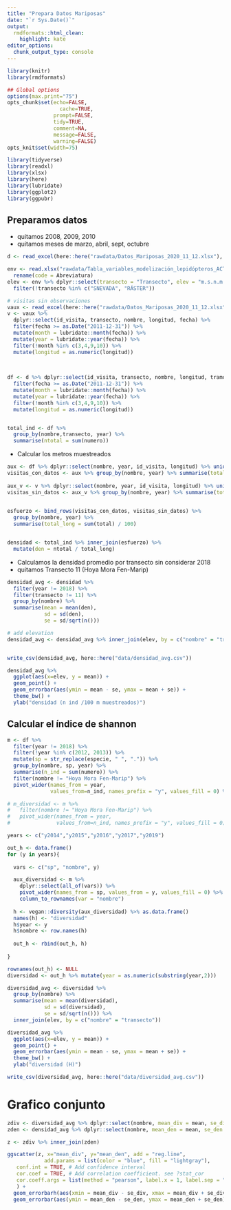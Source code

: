```yaml
---
title: "Prepara Datos Mariposas"
date: "`r Sys.Date()`"
output:
  rmdformats::html_clean:
    highlight: kate
editor_options: 
  chunk_output_type: console
---
```


```r
library(knitr)
library(rmdformats)

## Global options
options(max.print="75")
opts_chunk$set(echo=FALSE,
	             cache=TRUE,
               prompt=FALSE,
               tidy=TRUE,
               comment=NA,
               message=FALSE,
               warning=FALSE)
opts_knit$set(width=75)
```


```r
library(tidyverse)
library(readxl)
library(xlsx)
library(here)
library(lubridate)
library(ggplot2)
library(ggpubr)
```

## Preparamos datos

- quitamos 2008, 2009, 2010
- quitamos meses de marzo, abril, sept, octubre

```r
d <- read_excel(here::here("rawdata/Datos_Mariposas_2020_11_12.xlsx"), sheet = "Observaciones")

env <- read.xlsx("rawdata/Tabla_variables_modelización_lepidópteros_ACTUALIZADO_2019.xls", 1) %>% 
  rename(code = Abreviatura)
elev <- env %>% dplyr::select(transecto = "Transecto", elev = "m.s.n.m.") %>% 
  filter(!transecto %in% c("SNEVADA", "RÁSTER"))

# visitas sin observaciones 
vaux <- read_excel(here::here("rawdata/Datos_Mariposas_2020_11_12.xlsx"), sheet = "Visitas sin observaciones") 
v <- vaux %>% 
  dplyr::select(id_visita, transecto, nombre, longitud, fecha) %>% 
  filter(fecha >= as.Date("2011-12-31")) %>% 
  mutate(month = lubridate::month(fecha)) %>% 
  mutate(year = lubridate::year(fecha)) %>% 
  filter(!month %in% c(3,4,9,10)) %>% 
  mutate(longitud = as.numeric(longitud))
  
  

df <- d %>% dplyr::select(id_visita, transecto, nombre, longitud, tramo, fecha, id_especie, especie, numero) %>% 
  filter(fecha >= as.Date("2011-12-31")) %>% 
  mutate(month = lubridate::month(fecha)) %>% 
  mutate(year = lubridate::year(fecha)) %>% 
  filter(!month %in% c(3,4,9,10)) %>% 
  mutate(longitud = as.numeric(longitud))


total_ind <- df %>% 
  group_by(nombre,transecto, year) %>% 
  summarise(ntotal = sum(numero))

```

- Calcular los metros muestreados 

```r

aux <- df %>% dplyr::select(nombre, year, id_visita, longitud) %>% unique() %>% ungroup() 
visitas_con_datos <- aux %>% group_by(nombre, year) %>% summarise(total = sum(longitud))  
  
aux_v <- v %>% dplyr::select(nombre, year, id_visita, longitud) %>% unique() %>% ungroup() 
visitas_sin_datos <- aux_v %>% group_by(nombre, year) %>% summarise(total = sum(longitud))  

  
esfuerzo <- bind_rows(visitas_con_datos, visitas_sin_datos) %>% 
  group_by(nombre, year) %>% 
  summarise(total_long = sum(total) / 100)


densidad <- total_ind %>% inner_join(esfuerzo) %>% 
  mutate(den = ntotal / total_long)


```

- Calculamos la densidad promedio por transecto sin considerar 2018 
- quitamos Transecto 11 (Hoya Mora Fen-Marip) 

```r
densidad_avg <- densidad %>% 
  filter(year != 2018) %>% 
  filter(transecto != 11) %>% 
  group_by(nombre) %>% 
  summarise(mean = mean(den), 
            sd = sd(den), 
            se = sd/sqrt(n()))

# add elevation 
densidad_avg <- densidad_avg %>% inner_join(elev, by = c("nombre" = "transecto"))


write_csv(densidad_avg, here::here("data/densidad_avg.csv"))
```

```r
densidad_avg %>% 
  ggplot(aes(x=elev, y = mean)) + 
  geom_point() + 
  geom_errorbar(aes(ymin = mean - se, ymax = mean + se)) + 
  theme_bw() +
  ylab("densidad (n ind /100 m muestreados)")
```


## Calcular el índice de shannon 

```r
m <- df %>% 
  filter(year != 2018) %>% 
  filter(!year %in% c(2012, 2013)) %>% 
  mutate(sp = str_replace(especie, " ", ".")) %>% 
  group_by(nombre, sp, year) %>% 
  summarise(n_ind = sum(numero)) %>% 
  filter(nombre != "Hoya Mora Fen-Marip") %>% 
  pivot_wider(names_from = year, 
              values_from=n_ind, names_prefix = "y", values_fill = 0) %>% as.data.frame()

# m_diversidad <- m %>% 
#   filter(nombre != "Hoya Mora Fen-Marip") %>% 
#   pivot_wider(names_from = year, 
#               values_from=n_ind, names_prefix = "y", values_fill = 0) %>% as.data.frame()

years <- c("y2014","y2015","y2016","y2017","y2019")

out_h <- data.frame() 
for (y in years){ 
  
  vars <- c("sp", "nombre", y) 

  aux_diversidad <- m %>% 
    dplyr::select(all_of(vars)) %>% 
    pivot_wider(names_from = sp, values_from = y, values_fill = 0) %>% 
    column_to_rownames(var = "nombre")
  
  h <- vegan::diversity(aux_diversidad) %>% as.data.frame()
  names(h) <- "diversidad"
  h$year <- y
  h$nombre <- row.names(h)
  
  out_h <- rbind(out_h, h)
 
}

rownames(out_h) <- NULL
diversidad <- out_h %>% mutate(year = as.numeric(substring(year,2)))

diversidad_avg <- diversidad %>% 
  group_by(nombre) %>% 
  summarise(mean = mean(diversidad), 
            sd = sd(diversidad), 
            se = sd/sqrt(n())) %>% 
  inner_join(elev, by = c("nombre" = "transecto"))

diversidad_avg %>% 
  ggplot(aes(x=elev, y = mean)) + 
  geom_point() + 
  geom_errorbar(aes(ymin = mean - se, ymax = mean + se)) + 
  theme_bw() +
  ylab("diversidad (H)")

write_csv(diversidad_avg, here::here("data/diversidad_avg.csv"))
```

# Grafico conjunto 
```r

zdiv <- diversidad_avg %>% dplyr::select(nombre, mean_div = mean, se_div = se)
zden <- densidad_avg %>% dplyr::select(nombre, mean_den = mean, se_den = se)

z <- zdiv %>% inner_join(zden) 

ggscatter(z, x="mean_div", y="mean_den", add = "reg.line", 
            add.params = list(color = "blue", fill = "lightgray"),
   conf.int = TRUE, # Add confidence interval
   cor.coef = TRUE, # Add correlation coefficient. see ?stat_cor
   cor.coeff.args = list(method = "pearson", label.x = 1, label.sep = "\n")
   ) +
  geom_errorbarh(aes(xmin = mean_div - se_div, xmax = mean_div + se_div)) +
  geom_errorbar(aes(ymin = mean_den - se_den, ymax = mean_den + se_den)) 


```




